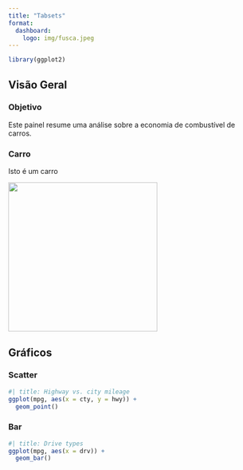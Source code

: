 ```yaml
---
title: "Tabsets"
format: 
  dashboard:
    logo: img/fusca.jpeg
---
```


```r
library(ggplot2)
```

## Visão Geral {.tabset}

### Objetivo

Este painel resume uma análise sobre a economia de combustível de 
carros.

### Carro

Isto é um carro

![](img/fusca.jpeg){fig-alt="Ilustração de um carro." width="299"}




## Gráficos {.tabset}

### Scatter

```r
#| title: Highway vs. city mileage
ggplot(mpg, aes(x = cty, y = hwy)) +
  geom_point()
```

### Bar

```r
#| title: Drive types
ggplot(mpg, aes(x = drv)) +
  geom_bar()
```